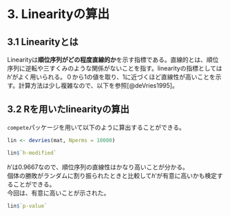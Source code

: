 # 3. Linearityの算出  
## 3.1 Linearityとは  
Linearityは**順位序列がどの程度直線的か**を示す指標である。直線的とは、順位序列に逆転や三すくみのような関係がないことを指す。linearityの指標としては$h'$がよく用いられる。０から1の値を取り、1に近づくほど直線性が高いことを示す。計算方法は少し複雑なので、以下を参照[@deVries1995]。    

## 3.2 Rを用いたlinearityの算出  
`compete`パッケージを用いて以下のように算出することができる。  
```r
lin <- devries(mat, Nperms = 10000)

lin$`h-modified`
```

$h'$は0.9667なので、順位序列の直線性はかなり高いことが分かる。  
個体の勝敗がランダムに割り振られたときと比較して$h'$が有意に高いかも検定することができる。  
今回は、有意に高いことが示された。  
```r
lin$`p-value`
```